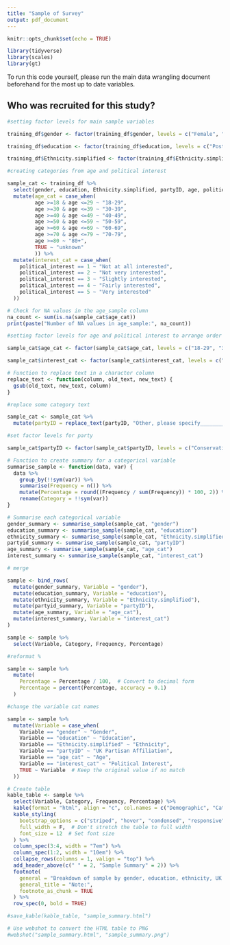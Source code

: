 ```yaml
---
title: "Sample of Survey"
output: pdf_document
---
```


```r
knitr::opts_chunk$set(echo = TRUE)
```

```r

library(tidyverse)
library(scales)
library(gt)

```

To run this code yourself, please run the main data wrangling document beforehand for the most up to date variables.

## Who was recruited for this study?

```r

#setting factor levels for main sample variables

training_df$gender <- factor(training_df$gender, levels = c("Female", "Male", "Non-binary / third gender", "Prefer not to say"))

training_df$education <- factor(training_df$education, levels = c("Postgraduate (e.g. M.Sc, Ph.D)", "Undergraduate University (e.g. BA, B.Sc, B.Ed)", "A-level, or equivalent", "GCSE level, or equivalent", "No formal qualifications", "Other, please specify"))

training_df$Ethnicity.simplified <- factor(training_df$Ethnicity.simplified, levels = c("White", "Asian", "Black", "Mixed", "Other"))

#creating categories from age and political interest

sample_cat <- training_df %>%
  select(gender, education, Ethnicity.simplified, partyID, age, political_interest) %>%
  mutate(age_cat = case_when(
         age >=18 & age <=29 ~ "18-29",
         age >=30 & age <=39 ~ "30-39",
         age >=40 & age <=49 ~ "40-49",
         age >=50 & age <=59 ~ "50-59",
         age >=60 & age <=69 ~ "60-69",
         age >=70 & age <=79 ~ "70-79",
         age >=80 ~ "80+",
         TRUE ~ "unknown"
         )) %>%
  mutate(interest_cat = case_when(
    political_interest == 1 ~ "Not at all interested",
    political_interest == 2 ~ "Not very interested",
    political_interest == 3 ~ "Slightly interested",
    political_interest == 4 ~ "Fairly interested",
    political_interest == 5 ~ "Very interested"
  ))

# Check for NA values in the age_sample column
na_count <- sum(is.na(sample_cat$age_cat))
print(paste("Number of NA values in age_sample:", na_count))

#setting factor levels for age and political interest to arrange order

sample_cat$age_cat <- factor(sample_cat$age_cat, levels = c("18-29", "30-39", "40-49", "50-59", "60-69", "70-79", "80+"))

sample_cat$interest_cat <- factor(sample_cat$interest_cat, levels = c("Not at all interested", "Not very interested", "Slightly interested", "Fairly interested", "Very interested"))

# Function to replace text in a character column
replace_text <- function(column, old_text, new_text) {
  gsub(old_text, new_text, column)
}

#replace some category text

sample_cat <- sample_cat %>%
  mutate(partyID = replace_text(partyID, "Other, please specify___________", "Other"))

#set factor levels for party

sample_cat$partyID <- factor(sample_cat$partyID, levels = c("Conservative", "Labour", "Liberal Democrat", "Green Party", "Reform UK", "Scottish National Party (SNP)", "Alliance Party", "Democratic Unionist Party", "Sinn Féin", "Plaid Cymru", "United Kingdom Independence Party (UKIP)", "Other", "I do not identify with any political party"))

```

```r

# Function to create summary for a categorical variable
summarise_sample <- function(data, var) {
  data %>%
    group_by(!!sym(var)) %>%
    summarise(Frequency = n()) %>%
    mutate(Percentage = round((Frequency / sum(Frequency)) * 100, 2)) %>%
    rename(Category = !!sym(var))
}

# Summarise each categorical variable
gender_summary <- summarise_sample(sample_cat, "gender")
education_summary <- summarise_sample(sample_cat, "education")
ethnicity_summary <- summarise_sample(sample_cat, "Ethnicity.simplified")
partyid_summary <- summarise_sample(sample_cat, "partyID")
age_summary <- summarise_sample(sample_cat, "age_cat")
interest_summary <- summarise_sample(sample_cat, "interest_cat")

# merge

sample <- bind_rows(
  mutate(gender_summary, Variable = "gender"),
  mutate(education_summary, Variable = "education"),
  mutate(ethnicity_summary, Variable = "Ethnicity.simplified"),
  mutate(partyid_summary, Variable = "partyID"),
  mutate(age_summary, Variable = "age_cat"),
  mutate(interest_summary, Variable = "interest_cat")
)

sample <- sample %>%
  select(Variable, Category, Frequency, Percentage)

#reformat %

sample <- sample %>%
  mutate(
    Percentage = Percentage / 100,  # Convert to decimal form
    Percentage = percent(Percentage, accuracy = 0.1)
  )

```

```r

#change the variable cat names

sample <- sample %>%
  mutate(Variable = case_when(
    Variable == "gender" ~ "Gender",
    Variable == "education" ~ "Education",
    Variable == "Ethnicity.simplified" ~ "Ethnicity",
    Variable == "partyID" ~ "UK Partisan Affiliation",
    Variable == "age_cat" ~ "Age",
    Variable == "interest_cat" ~ "Political Interest",
    TRUE ~ Variable  # Keep the original value if no match
  ))

# Create table
kable_table <- sample %>%
  select(Variable, Category, Frequency, Percentage) %>%
  kable(format = "html", align = "c", col.names = c("Demographic", "Category", "Frequency", "Percentage (%)")) %>%
  kable_styling(
    bootstrap_options = c("striped", "hover", "condensed", "responsive"),  
    full_width = F,  # Don't stretch the table to full width
    font_size = 12  # Set font size
  ) %>%
  column_spec(3:4, width = "7em") %>%  
  column_spec(1:2, width = "10em") %>% 
  collapse_rows(columns = 1, valign = "top") %>%
  add_header_above(c(" " = 2, "Sample Summary" = 2)) %>%  
  footnote(
    general = "Breakdown of sample by gender, education, ethnicity, UK partisan affiliation, age, and political interest",
    general_title = "Note:",
    footnote_as_chunk = TRUE
  ) %>%
  row_spec(0, bold = TRUE)  

#save_kable(kable_table, "sample_summary.html")

# Use webshot to convert the HTML table to PNG
#webshot("sample_summary.html", "sample_summary.png")

```


